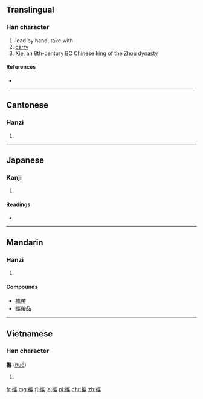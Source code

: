 {{also|携}}
==Translingual==

===Han character===
{{Han char|rn=64|rad=手|as=18|sn=21|four=5202<sub>7</sub>|canj=手山人月 (QUOB)}}

# lead by hand, take with
# [[carry]]
# [[w:Xie of Zhou|Xie]], an 8th-century BC [[Chinese]] [[king]] of the [[Zhou dynasty]]

====References====
* {{Han ref|kx=0463.310|dkj=13008|dj=0812.330|hdz=31987.050|uh=651C|ud=25884|bh=C4E2|bd=50402}}

----

==Cantonese==

===Hanzi===
{{yue-hanzi|jyut=|y=kwai4|sim=携}}

# {{defn|lang=yue|sort=手18}}

----

==Japanese==

===Kanji===
{{ja-kanji|grade=|rs=手18}}

# {{defn|lang=ja|sort=手18}}

====Readings====
* {{ja-readings|on=[[けい]] (kei)|kun=[[たずさえる]] (tazusaeru)}}

----

==Mandarin==

===Hanzi===
{{cmn-hanzi|sim=携|pin=[[xī]] ([[xi1]])|wg=hsi<sup>1</sup>}}

# {{defn|lang=cmn|sort=手18}}

====Compounds====
* [[攜帶]]
* [[攜帶品]]

----

==Vietnamese==

===Han character===
'''攜''' ([[huề]])

# {{defn|lang=vi}}

[[fr:攜]]
[[mg:攜]]
[[fj:攜]]
[[ja:攜]]
[[pl:攜]]
[[chr:攜]]
[[zh:攜]]